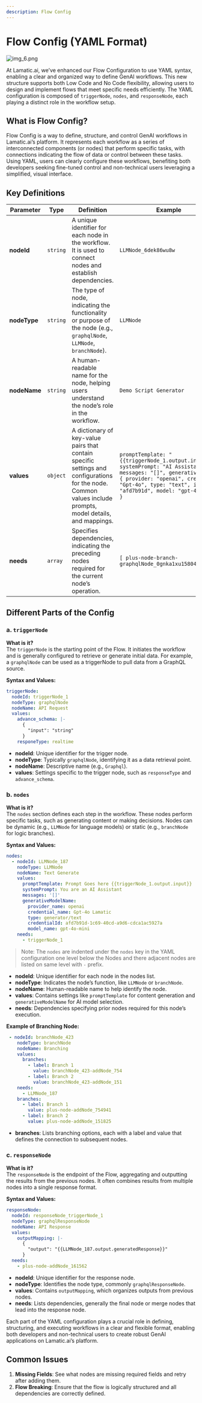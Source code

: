 ```yaml
---
description: Flow Config
---
```


# Flow Config (YAML Format)


![img_6.png](./img_6.png)

At Lamatic.ai, we’ve enhanced our Flow Configuration to use YAML syntax, enabling a clear and organized way to define GenAI workflows. This new structure supports both Low Code and No Code flexibility, allowing users to design and implement flows that meet specific needs efficiently. The YAML configuration is composed of `triggerNode`, `nodes`, and `responseNode`, each playing a distinct role in the workflow setup.

## What is Flow Config?

Flow Config is a way to define, structure, and control GenAI workflows in Lamatic.ai’s platform. It represents each workflow as a series of interconnected components (or nodes) that perform specific tasks, with connections indicating the flow of data or control between these tasks. Using YAML, users can clearly configure these workflows, benefiting both developers seeking fine-tuned control and non-technical users leveraging a simplified, visual interface.

## Key Definitions

| **Parameter**    | **Type**               | **Definition**                                                                                          | **Example**                                                                                                                     |
|------------------|------------------------|---------------------------------------------------------------------------------------------------------|-------------------------------------------------------------------------------------------------------------------------------|
| **nodeId**       | `string`               | A unique identifier for each node in the workflow. It is used to connect nodes and establish dependencies. | `LLMNode_6dek86wu8w`                                                                                                          |
| **nodeType**     | `string`               | The type of node, indicating the functionality or purpose of the node (e.g., `graphqlNode`, `LLMNode`, `branchNode`). | `LLMNode`                                                                                                                     |
| **nodeName**     | `string`               | A human-readable name for the node, helping users understand the node’s role in the workflow.            | `Demo Script Generator`                                                                                                       |
| **values**       | `object`               | A dictionary of key-value pairs that contain specific settings and configurations for the node. Common values include prompts, model details, and mappings. | ```promptTemplate: "{{triggerNode_1.output.input}}", systemPrompt: "AI Assistant", messages: "[]", generativeModel: { provider: "openai", cred: "Gpt-4o", type: "text", id: "afd7b91d", model: "gpt-4o-mini" }``` |
| **needs**        | `array`                | Specifies dependencies, indicating the preceding nodes required for the current node’s operation.        | `[ plus-node-branch-graphqlNode_0gnka1xu15804 ]`                                                                              |

## Different Parts of the Config

### a. `triggerNode`
**What is it?**  
The `triggerNode` is the starting point of the Flow. It initiates the workflow and is generally configured to retrieve or generate initial data. For example, a `graphqlNode` can be used as a triggerNode to pull data from a GraphQL source.

**Syntax and Values:**
```yaml
triggerNode:
  nodeId: triggerNode_1
  nodeType: graphqlNode
  nodeName: API Request
  values:
    advance_schema: |-
      {
        "input": "string"
      }
    responeType: realtime
```
- **nodeId**: Unique identifier for the trigger node.
- **nodeType**: Typically `graphqlNode`, identifying it as a data retrieval point.
- **nodeName**: Descriptive name (e.g., `Graphql`).
- **values**: Settings specific to the trigger node, such as `responseType` and `advance_schema`.

### b. `nodes`
**What is it?**  
The `nodes` section defines each step in the workflow. These nodes perform specific tasks, such as generating content or making decisions. Nodes can be dynamic (e.g., `LLMNode` for language models) or static (e.g., `branchNode` for logic branches).

**Syntax and Values:**
```yaml
nodes:
  - nodeId: LLMNode_187
    nodeType: LLMNode
    nodeName: Text Generate
    values:
      promptTemplate: Prompt Goes here {{triggerNode_1.output.input}}
      systemPrompt: You are an AI Assistant
      messages: '[]'
      generativeModelName:
        provider_name: openai
        credential_name: Gpt-4o Lamatic
        type: generator/text
        credentialId: afd7b91d-1c69-40cd-a9d6-cdca1ac5927a
        model_name: gpt-4o-mini
    needs:
      - triggerNode_1
```
> Note: The `nodes` are indented under the `nodes` key in the YAML configuration one level below the Nodes and there adjacent nodes are listed on same level with `-` prefix.

- **nodeId**: Unique identifier for each node in the nodes list.
- **nodeType**: Indicates the node’s function, like `LLMNode` or `branchNode`.
- **nodeName**: Human-readable name to help identify the node.
- **values**: Contains settings like `promptTemplate` for content generation and `generativeModelName` for AI model selection.
- **needs**: Dependencies specifying prior nodes required for this node’s execution.

**Example of Branching Node:**
```yaml
 - nodeId: branchNode_423
    nodeType: branchNode
    nodeName: Branching
    values:
      branches:
        - label: Branch 1
          value: branchNode_423-addNode_754
        - label: Branch 2
          value: branchNode_423-addNode_151
    needs:
      - LLMNode_187
    branches:
      - label: Branch 1
        value: plus-node-addNode_754941
      - label: Branch 2
        value: plus-node-addNode_151825
```
- **branches**: Lists branching options, each with a label and value that defines the connection to subsequent nodes.

### c. `responseNode`
**What is it?**  
The `responseNode` is the endpoint of the Flow, aggregating and outputting the results from the previous nodes. It often combines results from multiple nodes into a single response format.

**Syntax and Values:**

```yaml
responseNode:
  nodeId: responseNode_triggerNode_1
  nodeType: graphqlResponseNode
  nodeName: API Response
  values:
    outputMapping: |-
      {
        "output": "{{LLMNode_187.output.generatedResponse}}"
      }
  needs:
    - plus-node-addNode_161562
```

- **nodeId**: Unique identifier for the response node.
- **nodeType**: Identifies the node type, commonly `graphqlResponseNode`.
- **values**: Contains `outputMapping`, which organizes outputs from previous nodes.
- **needs**: Lists dependencies, generally the final node or merge nodes that lead into the response node.

Each part of the YAML configuration plays a crucial role in defining, structuring, and executing workflows in a clear and flexible format, enabling both developers and non-technical users to create robust GenAI applications on Lamatic.ai’s platform.

## Common Issues
1. **Missing Fields**: See what nodes are missing required fields and retry after adding them.
2. **Flow Breaking**: Ensure that the flow is logically structured and all dependencies are correctly defined.
